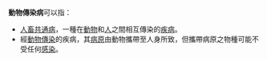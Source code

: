 '''動物傳染病'''可以指：
* [[人畜共通病|人畜共通病]]，一種在[[動物|動物]]和[[人|人]]之間相互傳染的[[疾病|疾病]]。
* 經[[動物傳染|動物傳染]]的疾病，其[[病原|病原]]由動物攜帶至人身所致，但攜帶病原之物種可能不受任何[[感染|感染]]。
{{disambig|Cat=五字消歧义}}